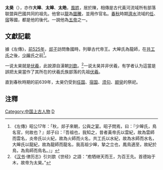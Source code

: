 '''太昊'''（{{bd|？||？||catIdx=F}}），亦作'''大皞'''、'''太皞'''、'''太皓'''，[[風姓|風姓]]，居於陳，相傳是古代黃河流域所有部落联盟與巴國共同的祖先。他曾以[[龍|龍]]為[[圖騰|圖騰]]，並用作官名。[[春秋时期|春秋]]時期[[濟水|濟水]]流域的[[任國|任]]、[[宿國|宿]]等國，都是他的後代。一說他為[[三皇五帝|五帝]]之一。

==文獻記載==
據《左傳》，[[前525年|前525年]]，[[郯子|郯子]]訪問魯國時，列舉古代帝王。大皞氏為龍師，在[[共工氏|共工氏]]之後，[[少皞|少皞]]氏之前<ref>《左傳》昭公17年：「秋，郯子來朝，公與之宴。昭子問焉，曰：『少皞氏，鳥名官，何故也？』郯子曰：『吾祖也，我知之，昔者黃帝氏以雲紀，故為雲師而雲名，炎帝氏以火紀，故為火師而火名，共工氏以水紀，故為水師而水名，大皞氏以龍紀，故為龍師而龍名，我高祖少皞，摯之立也，鳳鳥適至，故紀於鳥，為鳥師而鳥名。』」</ref>。

一说太昊就是[[伏羲|伏羲]]，此說源自漢朝[[刘歆|刘歆]]。<ref>《[[汉书|汉书]]·律历志》引刘歆《世经》之語：“庖牺继天而王，为百王先。首德始于木，故帝为太昊。”</ref>一说太昊并非伏羲，有学者认为這當是誤把太昊當作了其所在的伏羲氏族部落的先祖[[伏羲|伏羲]]。

直到春秋時期的前639年，太昊仍受到[[任国|任国]]、[[宿国|宿国]]、[[须句|须句]]、[[颛臾|颛臾]]的祭祀。

==注釋==
{{reflist}}
{{wikisource author}}
{{三皇五帝}}

[[Category:中国上古人物|Category:中国上古人物]]
[[Category:东夷人|D]]